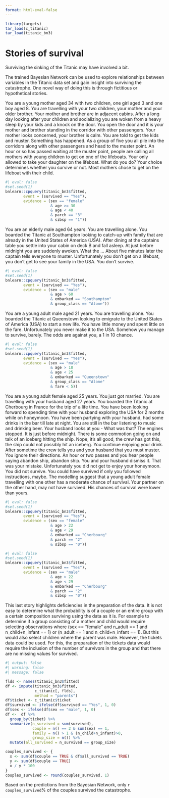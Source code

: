 ```yaml
---
format: html-eval-false
---
```


::: {.content-visible when-format="html-eval-false"}
```r
library(targets)
tar_load(c_titanic)
tar_load(titanic_bn3)
```
:::

# Stories of survival

Surviving the sinking of the Titanic may have involved a bit.

The trained Bayesian Network can be used to explore relationships between variables in the Titanic data set and gain insight into surviving the catastrophe. One novel way of doing this is through fictitious or hypothetical stories.

You are a young mother aged 34 with two children, one girl aged 3 and one boy aged 8. You are travelling with your two children, your mother and your older brother. Your mother and brother are in adjacent cabins. After a long day looking after your children and socializing you are woken from a heavy sleep by your kids and a knock on the door. You open the door and it is your mother and brother standing in the corridor with other passengers. Your mother looks concerned, your brother is calm. You are told to get the kids and muster. Something has happened. As a group of five you all pile into the corridors along with other passengers and head to the muster point. An hour or so has passed waiting at the muster point, people are calling all mothers with young children to get on one of the lifeboats. Your only allowed to take your daughter on the lifeboat. What do you do? Your choice determines whether you survive or not. Most mothers chose to get on the lifeboat with their child.

```r
#| eval: false
#set.seed(1)
bnlearn::cpquery(titanic_bn3$fitted,
        event = (survived == "Yes"),
        evidence = (sex == "female"
                    & age >= 30
                    & age < 40
                    & parch == "3"
                    & sibsp == "1"))
```

You are an elderly male aged 64 years. You are travelling alone. You boarded the Titanic at Southampton looking to catch-up with family that are already in the United States of America (USA). After dining at the captains table you settle into your cabin on deck B and fall asleep. At just before midnight you are suddenly awoken. What the ... About five minutes later the captain tells everyone to muster. Unfortunately you don't get on a lifeboat, you don't get to see your family in the USA. You don't survive. 

```r
#| eval: false
#set.seed(1)
bnlearn::cpquery(titanic_bn3$fitted,
        event = (survived == "Yes"),
        evidence = (sex == "male"
                    & age > 60
                    & embarked == "Southampton"
                    & group_class == "Alone"))
```

You are a young adult male aged 21 years. You are travelling alone. You boarded the Titanic at Queenstown looking to emigrate to the United States of America (USA) to start a new life. You have little money and spent little on the fare. Unfortunately you never make it to the USA. Somehow you manage to survive, barely. The odds are against you, a 1 in 10 chance.

```r
#| eval: false
#set.seed(1)
bnlearn::cpquery(titanic_bn3$fitted,
        event = (survived == "Yes"),
        evidence = (sex == "male"
                    & age > 18
                    & age < 25
                    & embarked == "Queenstown"
                    & group_class == "Alone"
                    & fare < 5))
```

You are a young adult female aged 25 years. You just got married. You are travelling with your husband aged 27 years. You boarded the Titanic at Cherbourg in France for the trip of a life time. You have been looking forward to spending time with your husband exploring the USA for 2 months while on honeymoon. You have been partying with your husband, had some drinks in the bar till late at night. You are still in the bar listening to music and drinking beer. Your husband looks at you - What was that? The engines stopped. It is just before midnight. There is some commotion going on and talk of an iceberg hitting the ship. Nope, it's all good, the crew has got this, the ship could not possibly hit an iceberg. You continue enjoying your drink. After sometime the crew tells you and your husband that you must muster. You ignore their directions. An hour or two passes and you hear people saying abandon ship, abandon ship. You and your husband dismiss it. That was your mistake. Unfortunately you did not get to enjoy your honeymoon. You did not survive. You could have survived if only you followed instructions, maybe. The modelling suggest that a young adult female travelling with one other has a moderate chance of survival. Your partner on the other hand, may not have survived. His chances of survival were lower than yours.

```r
#| eval: false
#set.seed(1)
bnlearn::cpquery(titanic_bn3$fitted,
        event = (survived == "Yes"),
        evidence = (sex == "female"
                    & age > 22
                    & age < 29
                    & embarked == "Cherbourg"
                    & parch == "2"
                    & sibsp == "0"))
```

```r
#| eval: false
#set.seed(1)
bnlearn::cpquery(titanic_bn3$fitted,
        event = (survived == "Yes"),
        evidence = (sex == "male"
                    & age > 22
                    & age < 29
                    & embarked == "Cherbourg"
                    & parch == "2"
                    & sibsp == "0"))
```

This last story highlights deficiencies in the preparation of the data. It is not easy to determine what the probability is of a couple or an entire group with a certain composition surviving using the data as it is. For example to determine if a group consisting of a mother and child would require selecting observations where (sex == "female" and n_adult == 1 and n_child+n_infant == 1) or (n_adult == 1 and n_child+n_infant == 1). But this would also select children where the parent was male. However, the tickets data could be used. For this, the preparation of the tickets data would require the inclusion of the number of survivors in the group and that there are no missing values for survived.

```r
#| output: false
#| warning: false
#| message: false

flds <- names(titanic_bn3$fitted)
df <- impute(titanic_bn3$fitted,
             c_titanic[, flds],
             method = "parents")
df$ticket <- c_titanic$ticket
df$survived <- ifelse(df$survived == "Yes", 1, 0)
df$sex <- ifelse(df$sex == "male", 1, 0)
df <-  df %>%
  group_by(ticket) %>%
  summarize(n_survived = sum(survived),
            couple = n() == 2 & sum(sex) == 1,
            family = n() > 1 & (n_child+n_infant)>0,
            group_size = n()) %>%
  mutate(all_survived = n_survived == group_size)

couples_survived <- {
  x <- sum(df$couple == TRUE & df$all_survived == TRUE)
  y <- sum(df$couple == TRUE)
  x / y * 100
}
couples_survived <- round(couples_survived, 1)
```

Based on the predictions from the Bayesian Network, only `r couples_survived`% of the couples survived the catastrophe.
